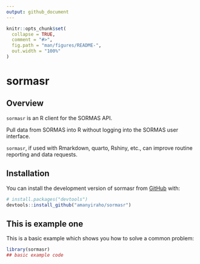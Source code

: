 ```yaml
---
output: github_document
---
```


<!-- README.md is generated from README.Rmd. Please edit that file -->

```r
knitr::opts_chunk$set(
  collapse = TRUE,
  comment = "#>",
  fig.path = "man/figures/README-",
  out.width = "100%"
)
```

# sormasr

<!-- badges: start -->

<!-- badges: end -->

## Overview

`sormasr` is an R client for the SORMAS API.

Pull data from SORMAS into R without logging into the SORMAS user interface.

`sormasr`, if used with Rmarkdown, quarto, Rshiny, etc., can improve routine reporting and data requests.

## Installation

You can install the development version of sormasr from [GitHub](https://github.com/) with:

``` r
# install.packages("devtools")
devtools::install_github("amanyiraho/sormasr")
```

## This is example one

This is a basic example which shows you how to solve a common problem:

```r
library(sormasr)
## basic example code
```
